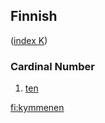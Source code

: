 ==Finnish==
([[Wiktionary:Finnish_index_k|index K]])

===Cardinal Number===

#[[ten]]

[[fi:kymmenen]]